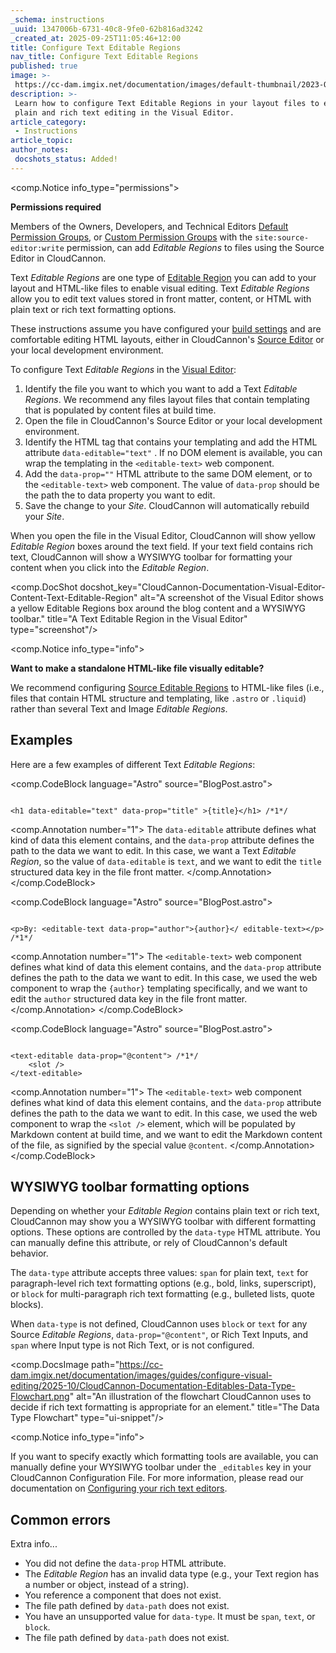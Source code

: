 ```yaml
---
_schema: instructions
_uuid: 1347006b-6731-40c8-9fe0-62b816ad3242
_created_at: 2025-09-25T11:05:46+12:00
title: Configure Text Editable Regions
nav_title: Configure Text Editable Regions
published: true
image: >-
 https://cc-dam.imgix.net/documentation/images/default-thumbnail/2023-Q4/CloudCannon-Documentation-Thumbnail.png
description: >-
 Learn how to configure Text Editable Regions in your layout files to enable
 plain and rich text editing in the Visual Editor.
article_category:
 - Instructions
article_topic:
author_notes:
 docshots_status: Added!
---
```

<comp.Notice info_type="permissions">
  <p><strong>Permissions required</strong></p><p>Members of the Owners, Developers, and Technical Editors <a href="/documentation/articles/what-are-default-permission-groups/">Default Permission Groups</a>, or <a href="/documentation/articles/what-are-custom-permission-groups/">Custom Permission Groups</a> with the <code>site:source-editor:write</code> permission, can add <em>Editable Regions</em> to files using the Source Editor in CloudCannon.</p>
</comp.Notice>

Text *Editable Regions* are one type of [Editable Region](/documentation/articles/what-are-editable-regions/) you can add to your layout and HTML-like files to enable visual editing. Text *Editable Regions* allow you to edit text values stored in front matter, content, or HTML with plain text or rich text formatting options.

These instructions assume you have configured your [build settings](/documentation/articles/configure-your-first-build/) and are comfortable editing HTML layouts, either in CloudCannon's [Source Editor](/documentation/articles/the-source-editor/) or your local development environment.

To configure Text *Editable Regions* in the [Visual Editor](/documentation/articles/the-visual-editor/):

1. Identify the file you want to which you want to add a Text *Editable Regions*. We recommend any files layout files that contain templating that is populated by content files at build time.
2. Open the file in CloudCannon's Source Editor or your local development environment.
3. Identify the HTML tag that contains your templating and add the HTML attribute `data-editable="text"` . If no DOM element is available, you can wrap the templating in the `<editable-text>` web component.
4. Add the `data-prop=""` HTML attribute to the same DOM element, or to the `<editable-text>` web component. The value of `data-prop` should be the path the to data property you want to edit.
5. Save the change to your *Site*. CloudCannon will automatically rebuild your *Site*.

When you open the file in the Visual Editor, CloudCannon will show yellow *Editable Region* boxes around the text field. If your text field contains rich text, CloudCannon will show a WYSIWYG toolbar for formatting your content when you click into the *Editable Region*.

<comp.DocShot docshot_key="CloudCannon-Documentation-Visual-Editor-Content-Text-Editable-Region" alt="A screenshot of the Visual Editor shows a yellow Editable Regions box around the blog content and a WYSIWYG toolbar." title="A Text Editable Region in the Visual Editor" type="screenshot"/>

<comp.Notice info_type="info">
  <p><strong>Want to make a standalone HTML-like file visually editable?</strong></p><p>We recommend configuring <a href="/documentation/articles/configure-source-editable-regions/">Source Editable Regions</a> to HTML-like files (i.e., files that contain HTML structure and templating, like <code>.astro</code> or <code>.liquid</code>) rather than several Text and Image <em>Editable Regions</em>.</p>
</comp.Notice>

## Examples

Here are a few examples of different Text *Editable Regions*:

<comp.CodeBlock language="Astro" source="BlogPost.astro">
``````````

<h1 data-editable="text" data-prop="title" >{title}</h1> /*1*/

``````````
<comp.Annotation number="1">
  The `data-editable` attribute defines what kind of data this element contains, and the `data-prop` attribute defines the path to the data we want to edit. In this case, we want a Text *Editable Region*, so the value of `data-editable` is `text`, and we want to edit the `title` structured data key in the file front matter.
</comp.Annotation>
</comp.CodeBlock>

<comp.CodeBlock language="Astro" source="BlogPost.astro">
``````````

<p>By: <editable-text data-prop="author">{author}</ editable-text></p> /*1*/

``````````
<comp.Annotation number="1">
  The `<editable-text>` web component defines what kind of data this element contains, and the `data-prop` attribute defines the path to the data we want to edit. In this case, we used the web component to wrap the `{author}` templating specifically, and we want to edit the `author` structured data key in the file front matter.
</comp.Annotation>
</comp.CodeBlock>

<comp.CodeBlock language="Astro" source="BlogPost.astro">
``````````

<text-editable data-prop="@content"> /*1*/
    <slot />
</text-editable>

``````````
<comp.Annotation number="1">
  The `<editable-text>` web component defines what kind of data this element contains, and the `data-prop` attribute defines the path to the data we want to edit. In this case, we used the web component to wrap the `<slot />` element, which will be populated by Markdown content at build time, and we want to edit the Markdown content of the file, as signified by the special value `@content`.
</comp.Annotation>
</comp.CodeBlock>

## WYSIWYG toolbar formatting options

Depending on whether your *Editable Region* contains plain text or rich text, CloudCannon may show you a WYSIWYG toolbar with different formatting options. These options are controlled by the `data-type` HTML attribute. You can manually define this attribute, or rely of CloudCannon's default behavior.

The `data-type` attribute accepts three values: `span` for plain text, `text` for paragraph-level rich text formatting options (e.g., bold, links, superscript), or `block` for multi-paragraph rich text formatting (e.g., bulleted lists, quote blocks).

When `data-type` is not defined, CloudCannon uses `block` or `text` for any Source *Editable Regions*, `data-prop="@content"`, or Rich Text Inputs, and `span` where Input type is not Rich Text, or is not configured.

<comp.DocsImage path="https://cc-dam.imgix.net/documentation/images/guides/configure-visual-editing/2025-10/CloudCannon-Documentation-Editables-Data-Type-Flowchart.png" alt="An illustration of the flowchart CloudCannon uses to decide if rich text formatting is appropriate for an element." title="The Data Type Flowchart" type="ui-snippet"/>

<comp.Notice info_type="info">
  <p>If you want to specify exactly which formatting tools are available, you can manually define your WYSIWYG toolbar under the <code>_editables</code> key in your CloudCannon Configuration File. For more information, please read our documentation on <a href="/documentation/articles/configure-your-rich-text-editors/#editable-regions">Configuring your rich text editors</a>.</p>
</comp.Notice>

## Common errors

Extra info...

* You did not define the `data-prop` HTML attribute.
* The *Editable Region* has an invalid data type (e.g., your Text region has a number or object, instead of a string).
* You reference a component that does not exist.
* The file path defined by `data-path` does not exist.
* You have an unsupported value for `data-type`. It must be `span`, `text`, or `block`.
* The file path defined by `data-path` does not exist.